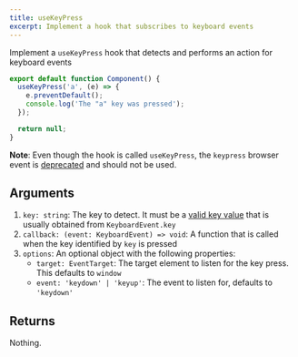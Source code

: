 ```yaml
---
title: useKeyPress
excerpt: Implement a hook that subscribes to keyboard events
---
```


Implement a `useKeyPress` hook that detects and performs an action for keyboard events

```jsx
export default function Component() {
  useKeyPress('a', (e) => {
    e.preventDefault();
    console.log('The "a" key was pressed');
  });

  return null;
}
```

**Note**: Even though the hook is called `useKeyPress`, the `keypress` browser event is [deprecated](https://developer.mozilla.org/en-US/docs/Web/API/Element/keypress_event) and should not be used.

## Arguments

1. `key: string`: The key to detect. It must be a [valid key value](https://developer.mozilla.org/en-US/docs/Web/API/KeyboardEvent/key/Key_Values) that is usually obtained from `KeyboardEvent.key`
2. `callback: (event: KeyboardEvent) => void`: A function that is called when the key identified by `key` is pressed
3. `options`: An optional object with the following properties:
   - `target: EventTarget`: The target element to listen for the key press. This defaults to `window`
   - `event: 'keydown' | 'keyup'`: The event to listen for, defaults to `'keydown'`

## Returns

Nothing.
